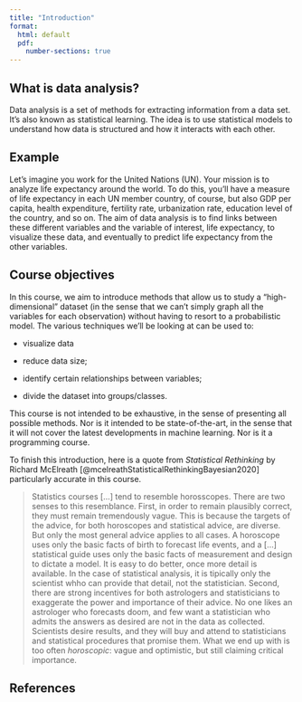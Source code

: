```yaml
--- 
title: "Introduction"
format:
  html: default
  pdf:
    number-sections: true
---
```



## What is data analysis?

Data analysis is a set of methods for extracting information from a data set. It's also known as statistical learning. 
The idea is to use statistical models to understand how data is structured and how it interacts with each other. 

::: {.callout-note icon=false}
## Example

Let's imagine you work for the United Nations (UN). Your mission is to analyze life expectancy around the world. To do this, you'll have a measure of life expectancy in each UN member country, of course, but also GDP per capita, health expenditure, fertility rate, urbanization rate, education level of the country, and so on. The aim of data analysis is to find links between these different variables and the variable of interest, life expectancy, to visualize these data, and eventually to predict life expectancy from the other variables. 

::: 



## Course objectives

In this course, we aim to introduce methods that allow us to study a "high-dimensional" dataset (in the sense that we can't simply graph all the variables for each observation) without having to resort to a probabilistic model. The various techniques we'll be looking at can be used to:

* visualize data

* reduce data size;

* identify certain relationships between variables;

* divide the dataset into groups/classes.


This course is not intended to be exhaustive, in the sense of presenting all possible methods. Nor is it intended to be state-of-the-art, in the sense that it will not cover the latest developments in machine learning. Nor is it a programming course.


To finish this introduction, here is a quote from *Statistical Rethinking* by Richard McElreath [@mcelreathStatisticalRethinkingBayesian2020] particularly accurate in this course.

> Statistics courses [...] tend to resemble horosscopes. There are two senses to this resemblance. First, in order to remain plausibly correct, they must remain tremendously vague. This is because the targets of the advice, for both horoscopes and statistical advice, are diverse. But only the most general advice applies to all cases. A horoscope uses only the basic facts of birth to forecast life events, and a [...] statistical guide uses only the basic facts of measurement and design to dictate a model. It is easy to do better, once more detail is available. In the case of statistical analysis, it is tipically only the scientist whho can provide that detail, not the statistician.
> Second, there are strong incentives for both astrologers and statisticians to exaggerate the power and importance of their advice. No one likes an astrologer who forecasts doom, and few want a statistician who admits the answers as desired are not in the data as collected. Scientists desire results, and they will buy and attend to statisticians and statistical procedures that promise them. What we end up with is too often *horoscopic*: vague and optimistic, but still claiming critical importance. 




::: {.content-visible when-format="pdf"}
## References

:::
